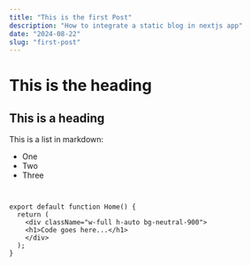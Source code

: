 ```yaml
---
title: "This is the first Post"
description: "How to integrate a static blog in nextjs app"
date: "2024-08-22"
slug: "first-post"
---
```


# This is the heading

## This is a heading

This is a list in markdown:

- One
- Two
- Three

```


export default function Home() {
  return (
    <div className="w-full h-auto bg-neutral-900">
    <h1>Code goes here...</h1>
    </div>
  );
}
```
